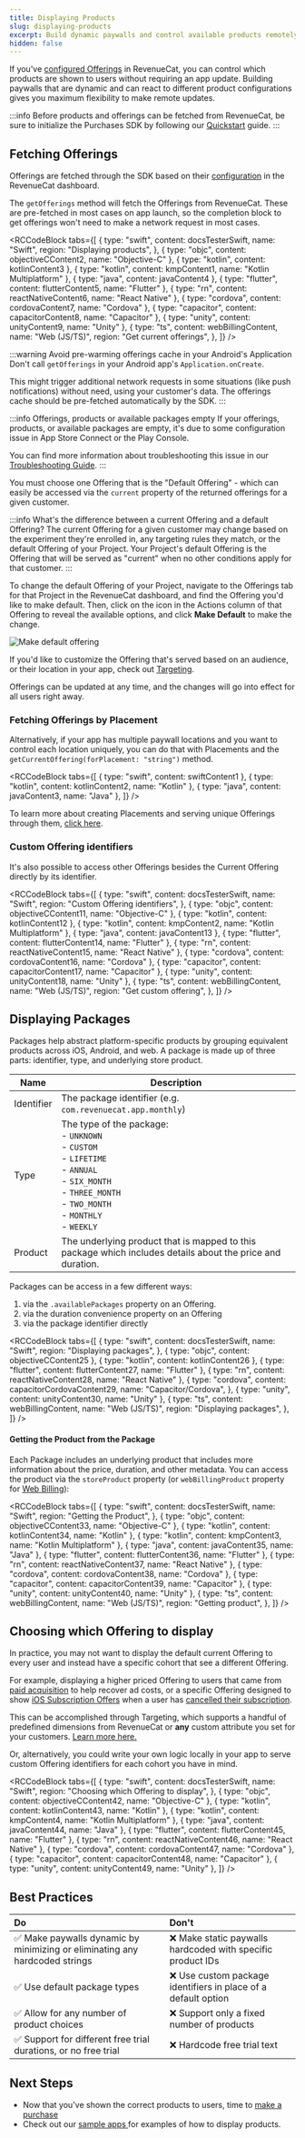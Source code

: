 ```yaml
---
title: Displaying Products
slug: displaying-products
excerpt: Build dynamic paywalls and control available products remotely
hidden: false
---
```


If you've [configured Offerings](/getting-started/entitlements) in RevenueCat, you can control which products are shown to users without requiring an app update. Building paywalls that are dynamic and can react to different product configurations gives you maximum flexibility to make remote updates.

:::info
Before products and offerings can be fetched from RevenueCat, be sure to initialize the Purchases SDK by following our [Quickstart](/getting-started/quickstart) guide.
:::

## Fetching Offerings

Offerings are fetched through the SDK based on their [configuration](/offerings/overview) in the RevenueCat dashboard.

The `getOfferings` method will fetch the Offerings from RevenueCat. These are pre-fetched in most cases on app launch, so the completion block to get offerings won't need to make a network request in most cases.


<RCCodeBlock
  tabs={[
    {
      type: "swift",
      content: docsTesterSwift,
      name: "Swift",
      region: "Displaying products",
    },
    { type: "objc", content: objectiveCContent2, name: "Objective-C" },
    { type: "kotlin", content: kotlinContent3 },
    { type: "kotlin", content: kmpContent1, name: "Kotlin Multiplatform" },
    { type: "java", content: javaContent4 },
    { type: "flutter", content: flutterContent5, name: "Flutter" },
    { type: "rn", content: reactNativeContent6, name: "React Native" },
    { type: "cordova", content: cordovaContent7, name: "Cordova" },
    { type: "capacitor", content: capacitorContent8, name: "Capacitor" },
    { type: "unity", content: unityContent9, name: "Unity" },
    {
      type: "ts",
      content: webBillingContent,
      name: "Web (JS/TS)",
      region: "Get current offerings",
    },
  ]}
/>

:::warning Avoid pre-warming offerings cache in your Android's Application
Don't call `getOfferings` in your Android app's `Application.onCreate`.

This might trigger additional network requests in some situations (like push notifications) without need, using your customer's data. The offerings cache should be pre-fetched automatically by the SDK.
:::

:::info Offerings, products or available packages empty
If your offerings, products, or available packages are empty, it's due to some configuration issue in App Store Connect or the Play Console.

You can find more information about troubleshooting this issue in our [Troubleshooting Guide](https://www.revenuecat.com/docs/offerings/troubleshooting-offerings).
:::

You must choose one Offering that is the "Default Offering" - which can easily be accessed via the `current` property of the returned offerings for a given customer.

:::info What's the difference between a current Offering and a default Offering?
The current Offering for a given customer may change based on the experiment they're enrolled in, any targeting rules they match, or the default Offering of your Project. Your Project's default Offering is the Offering that will be served as "current" when no other conditions apply for that customer.
:::

To change the default Offering of your Project, navigate to the Offerings tab for that Project in the RevenueCat dashboard, and find the Offering you'd like to make default. Then, click on the icon in the Actions column of that Offering to reveal the available options, and click **Make Default** to make the change.

![Make default offering](/docs_images/offerings/make-default.png)

If you'd like to customize the Offering that's served based on an audience, or their location in your app, check out [Targeting](/tools/targeting).

Offerings can be updated at any time, and the changes will go into effect for all users right away.

### Fetching Offerings by Placement

Alternatively, if your app has multiple paywall locations and you want to control each location uniquely, you can do that with Placements and the `getCurrentOffering(forPlacement: "string")` method.


<RCCodeBlock
  tabs={[
    { type: "swift", content: swiftContent1 },
    { type: "kotlin", content: kotlinContent2, name: "Kotlin" },
    { type: "java", content: javaContent3, name: "Java" },
  ]}
/>

To learn more about creating Placements and serving unique Offerings through them, [click here](/tools/targeting/placements).

### Custom Offering identifiers

It's also possible to access other Offerings besides the Current Offering directly by its identifier.


<RCCodeBlock
  tabs={[
    {
      type: "swift",
      content: docsTesterSwift,
      name: "Swift",
      region: "Custom Offering identifiers",
    },
    { type: "objc", content: objectiveCContent11, name: "Objective-C" },
    { type: "kotlin", content: kotlinContent12 },
    { type: "kotlin", content: kmpContent2, name: "Kotlin Multiplatform" },
    { type: "java", content: javaContent13 },
    { type: "flutter", content: flutterContent14, name: "Flutter" },
    { type: "rn", content: reactNativeContent15, name: "React Native" },
    { type: "cordova", content: cordovaContent16, name: "Cordova" },
    { type: "capacitor", content: capacitorContent17, name: "Capacitor" },
    { type: "unity", content: unityContent18, name: "Unity" },
    {
      type: "ts",
      content: webBillingContent,
      name: "Web (JS/TS)",
      region: "Get custom offering",
    },
  ]}
/>

## Displaying Packages

Packages help abstract platform-specific products by grouping equivalent products across iOS, Android, and web. A package is made up of three parts: identifier, type, and underlying store product.

| Name       | Description                                                                                                                                                                                      |
| ---------- | ------------------------------------------------------------------------------------------------------------------------------------------------------------------------------------------------ |
| Identifier | The package identifier (e.g. `com.revenuecat.app.monthly`)                                                                                                                                       |
| Type       | The type of the package: <br/> - `UNKNOWN` <br/> - `CUSTOM` <br/> - `LIFETIME` <br/> - `ANNUAL` <br/> - `SIX_MONTH` <br/> - `THREE_MONTH` <br/> - `TWO_MONTH` <br/> - `MONTHLY` <br/> - `WEEKLY` |
| Product    | The underlying product that is mapped to this package which includes details about the price and duration.                                                                                       |

Packages can be access in a few different ways:

1. via the `.availablePackages` property on an Offering.
2. via the duration convenience property on an Offering
3. via the package identifier directly


<RCCodeBlock
  tabs={[
    {
      type: "swift",
      content: docsTesterSwift,
      name: "Swift",
      region: "Displaying packages",
    },
    { type: "objc", content: objectiveCContent25 },
    { type: "kotlin", content: kotlinContent26 },
    { type: "flutter", content: flutterContent27, name: "Flutter" },
    { type: "rn", content: reactNativeContent28, name: "React Native" },
    {
      type: "cordova",
      content: capacitorCordovaContent29,
      name: "Capacitor/Cordova",
    },
    { type: "unity", content: unityContent30, name: "Unity" },
    {
      type: "ts",
      content: webBillingContent,
      name: "Web (JS/TS)",
      region: "Displaying packages",
    },
  ]}
/>

#### Getting the Product from the Package

Each Package includes an underlying product that includes more information about the price, duration, and other metadata. You can access the product via the `storeProduct` property (or `webBillingProduct` property for [Web Billing](/web/web-billing/web-sdk)):


<RCCodeBlock
  tabs={[
    {
      type: "swift",
      content: docsTesterSwift,
      name: "Swift",
      region: "Getting the Product",
    },
    { type: "objc", content: objectiveCContent33, name: "Objective-C" },
    { type: "kotlin", content: kotlinContent34, name: "Kotlin" },
    { type: "kotlin", content: kmpContent3, name: "Kotlin Multiplatform" },
    { type: "java", content: javaContent35, name: "Java" },
    { type: "flutter", content: flutterContent36, name: "Flutter" },
    { type: "rn", content: reactNativeContent37, name: "React Native" },
    { type: "cordova", content: cordovaContent38, name: "Cordova" },
    { type: "capacitor", content: capacitorContent39, name: "Capacitor" },
    { type: "unity", content: unityContent40, name: "Unity" },
    {
      type: "ts",
      content: webBillingContent,
      name: "Web (JS/TS)",
      region: "Getting product",
    },
  ]}
/>

## Choosing which Offering to display

In practice, you may not want to display the default current Offering to every user and instead have a specific cohort that see a different Offering.

For example, displaying a higher priced Offering to users that came from [paid acquisition](/integrations/attribution) to help recover ad costs, or a specific Offering designed to show [iOS Subscription Offers](/subscription-guidance/subscription-offers/ios-subscription-offers) when a user has [cancelled their subscription](/customers/customer-info#section-get-entitlement-information).

This can be accomplished through Targeting, which supports a handful of predefined dimensions from RevenueCat or **any** custom attribute you set for your customers. [Learn more here.](https://www.revenuecat.com/docs/tools/targeting)

Or, alternatively, you could write your own logic locally in your app to serve custom Offering identifiers for each cohort you have in mind.


<RCCodeBlock
  tabs={[
    {
      type: "swift",
      content: docsTesterSwift,
      name: "Swift",
      region: "Choosing which Offering to display",
    },
    { type: "objc", content: objectiveCContent42, name: "Objective-C" },
    { type: "kotlin", content: kotlinContent43, name: "Kotlin" },
    { type: "kotlin", content: kmpContent4, name: "Kotlin Multiplatform" },
    { type: "java", content: javaContent44, name: "Java" },
    { type: "flutter", content: flutterContent45, name: "Flutter" },
    { type: "rn", content: reactNativeContent46, name: "React Native" },
    { type: "cordova", content: cordovaContent47, name: "Cordova" },
    { type: "capacitor", content: capacitorContent48, name: "Capacitor" },
    { type: "unity", content: unityContent49, name: "Unity" },
  ]}
/>

## Best Practices

| Do                                                                          | Don't                                                          |
| :-------------------------------------------------------------------------- | :------------------------------------------------------------- |
| ✅ Make paywalls dynamic by minimizing or eliminating any hardcoded strings | ❌ Make static paywalls hardcoded with specific product IDs    |
| ✅ Use default package types                                                | ❌ Use custom package identifiers in place of a default option |
| ✅ Allow for any number of product choices                                  | ❌ Support only a fixed number of products                     |
| ✅ Support for different free trial durations, or no free trial             | ❌ Hardcode free trial text                                    |

## Next Steps

- Now that you've shown the correct products to users, time to [make a purchase ](/getting-started/making-purchases)
- Check out our [sample apps ](/platform-resources/sample-apps) for examples of how to display products.
